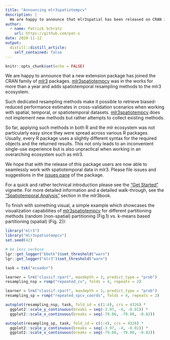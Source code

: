 ```yaml
---
title: "Announcing mlr3spatiotempcv"
description: |
  We are happy to announce that mlr3spatial has been released on CRAN in November 2020.
author:
  - name: Patrick Schratz
    url: https://github.com/pat-s
date: 2020-11-12
output:
  distill::distill_article:
    self_contained: false
---
```



```r
knitr::opts_chunk$set(echo = FALSE)
```

We are happy to announce that a new extension package has joined the CRAN family of [mlr3](https://mlr3.mlr-org.com/) packages.
[mlr3spatiotempcv](https://mlr3spatiotempcv.mlr-org.com/) was in the works for more than a year and adds spatiotemporal resampling methods to the mlr3 ecosystem.

Such dedicated resampling methods make it possible to retrieve biased-reduced performance estimates in cross-validation scenarios when working with spatial, temporal, or spatiotemporal datasets.
[mlr3spatiotempcv](https://mlr3spatiotempcv.mlr-org.com/) does not implement new methods but rather attempts to collect existing methods.

So far, applying such methods in both R and the mlr ecosystem was not particularly easy since they were spread across various R packages.
Usually, every R package uses a slightly different syntax for the required objects and the returned results.
This not only leads to an inconvenient single-use experience but is also unpractical when working in an overarching ecosystem such as mlr3.

We hope that with the release of this package users are now able to seamlessly work with spatiotemporal data in mlr3.
Please file issues and suggestions in the [issues pane](https://github.com/mlr-org/mlr3spatiotempcv/issues) of the package.

For a quick and rather technical introduction please see the ["Get Started"](https://mlr3spatiotempcv.mlr-org.com/articles/mlr3spatiotempcv.html) vignette.
For more detailed information and a detailed walk-through, see the ["Spatiotemporal Analysis"](https://mlr3book.mlr-org.com/spatiotemporal.html#spatiotemporal) section in the mlr3book.

To finish with something visual, a simple example which showcases the visualization capabilities of [mlr3spatiotempcv](https://mlr3spatiotempcv.mlr-org.com/) for different partitioning methods (random (non-spatial) partitioning (Fig.1) vs. k-means based partitioning (spatial) (Fig. 2)):

```r
library("mlr3")
library("mlr3spatiotempcv")
set.seed(42)

# be less verbose
lgr::get_logger("bbotk")$set_threshold("warn")
lgr::get_logger("mlr3")$set_threshold("warn")

task = tsk("ecuador")

learner = lrn("classif.rpart", maxdepth = 3, predict_type = "prob")
resampling_nsp = rsmp("repeated_cv", folds = 4, repeats = 2)

learner = lrn("classif.rpart", maxdepth = 3, predict_type = "prob")
resampling_sp = rsmp("repeated_spcv_coords", folds = 4, repeats = 2)

autoplot(resampling_nsp, task, fold_id = c(1:4), crs = 4326) *
  ggplot2::scale_y_continuous(breaks = seq(-3.97, -4, -0.01)) *
  ggplot2::scale_x_continuous(breaks = seq(-79.06, -79.08, -0.02))

autoplot(resampling_sp, task, fold_id = c(1:4), crs = 4326) *
  ggplot2::scale_y_continuous(breaks = seq(-3.97, -4, -0.01)) *
  ggplot2::scale_x_continuous(breaks = seq(-79.06, -79.08, -0.02))
```



